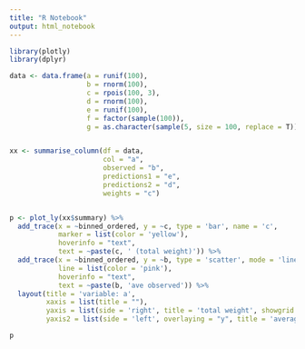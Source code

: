 ```yaml
---
title: "R Notebook"
output: html_notebook
---
```




```r
library(plotly)
library(dplyr)

data <- data.frame(a = runif(100),
                   b = rnorm(100),
                   c = rpois(100, 3),
                   d = rnorm(100),
                   e = runif(100),
                   f = factor(sample(100)),
                   g = as.character(sample(5, size = 100, replace = T)))


xx <- summarise_column(df = data,
                       col = "a",
                       observed = "b",
                       predictions1 = "e", 
                       predictions2 = "d", 
                       weights = "c")


p <- plot_ly(xx$summary) %>%
  add_trace(x = ~binned_ordered, y = ~c, type = 'bar', name = 'c',
            marker = list(color = 'yellow'),
            hoverinfo = "text",
            text = ~paste(c, ' (total weight)')) %>%
  add_trace(x = ~binned_ordered, y = ~b, type = 'scatter', mode = 'lines', name = 'b', yaxis = 'y2',
            line = list(color = 'pink'),
            hoverinfo = "text",
            text = ~paste(b, 'ave observed')) %>%
  layout(title = 'variable: a',
         xaxis = list(title = ""),
         yaxis = list(side = 'right', title = 'total weight', showgrid = F, zeroline = F),
         yaxis2 = list(side = 'left', overlaying = "y", title = 'average observed', showgrid = F, zeroline = F))

```



```r
p
```

